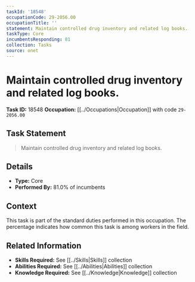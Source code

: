 ```yaml
---
taskId: '18548'
occupationCode: 29-2056.00
occupationTitle: ''
statement: Maintain controlled drug inventory and related log books.
taskType: Core
incumbentsResponding: 81
collection: Tasks
source: onet
---
```

# Maintain controlled drug inventory and related log books.

**Task ID:** 18548
**Occupation:** [[../Occupations|Occupation]] with code `29-2056.00`

## Task Statement

> Maintain controlled drug inventory and related log books.

## Details

- **Type:** Core
- **Performed By:** 81.0% of incumbents

## Context

This task is part of the standard duties performed in this occupation. The percentage indicates how common this task is among workers in the field.

## Related Information

- **Skills Required:** See [[../Skills|Skills]] collection
- **Abilities Required:** See [[../Abilities|Abilities]] collection
- **Knowledge Required:** See [[../Knowledge|Knowledge]] collection
